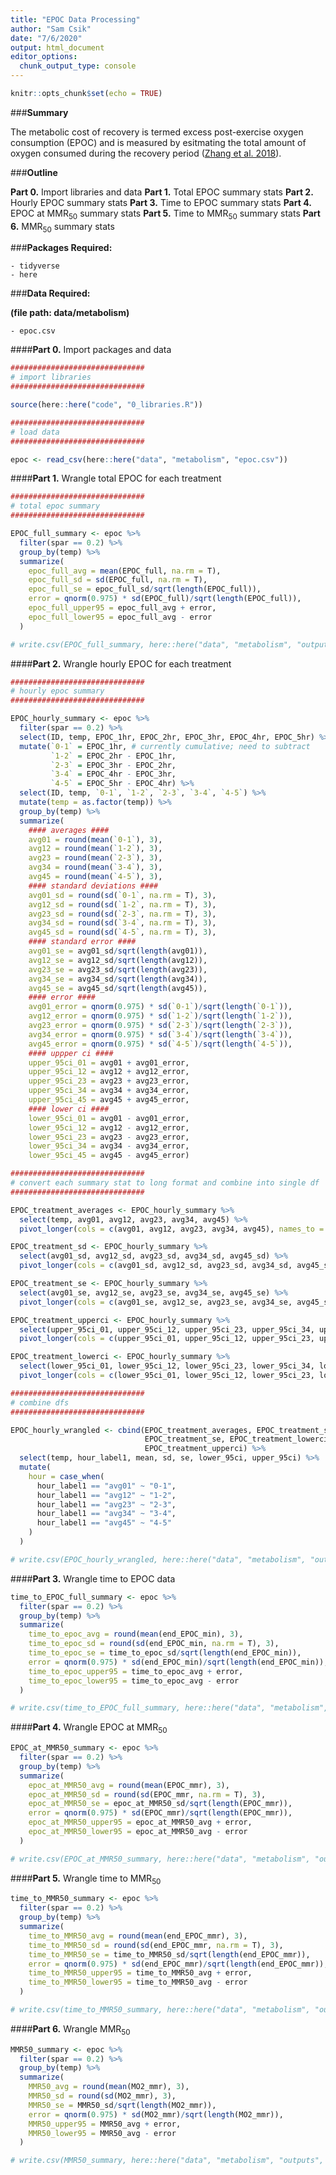 ```yaml
---
title: "EPOC Data Processing"
author: "Sam Csik"
date: "7/6/2020"
output: html_document
editor_options: 
  chunk_output_type: console
---
```


```r
knitr::opts_chunk$set(echo = TRUE)
```

###**Summary**

The metabolic cost of recovery is termed excess post-exercise oxygen consumption (EPOC) and is measured by esitmating the total amount of oxygen consumed during the recovery period ([Zhang et al. 2018](https://onlinelibrary.wiley.com/doi/pdf/10.1111/jfb.13593?casa_token=JnP8Y3k3fPoAAAAA:FsQV5g-1WeOs-5x0mpFZSamYvDwZz51OiJeC5nQsHZulAbVH4TaQlBOeplnxw3sZjbrAX3oTv5i2ap8)).

###**Outline**

**Part 0.** Import libraries and data
**Part 1.** Total EPOC summary stats 
**Part 2.** Hourly EPOC summary stats
**Part 3.** Time to EPOC summary stats
**Part 4.** EPOC at MMR~50~ summary stats
**Part 5.** Time to MMR~50~ summary stats
**Part 6.** MMR~50~ summary stats

###**Packages Required:** 

    - tidyverse
    - here

###**Data Required:**

**(file path: data/metabolism)**

    - epoc.csv

####**Part 0.** Import packages and data  
```r
##############################
# import libraries
##############################

source(here::here("code", "0_libraries.R"))

##############################
# load data
##############################

epoc <- read_csv(here::here("data", "metabolism", "epoc.csv"))
```

####**Part 1.** Wrangle total EPOC for each treatment
```r
##############################
# total epoc summary
##############################

EPOC_full_summary <- epoc %>% 
  filter(spar == 0.2) %>% 
  group_by(temp) %>% 
  summarize(
    epoc_full_avg = mean(EPOC_full, na.rm = T),
    epoc_full_sd = sd(EPOC_full, na.rm = T),
    epoc_full_se = epoc_full_sd/sqrt(length(EPOC_full)),
    error = qnorm(0.975) * sd(EPOC_full)/sqrt(length(EPOC_full)),
    epoc_full_upper95 = epoc_full_avg + error,
    epoc_full_lower95 = epoc_full_avg - error
  )

# write.csv(EPOC_full_summary, here::here("data", "metabolism", "outputs", "epoc_full_summary_stats.csv"), row.names = FALSE)
```

####**Part 2.** Wrangle hourly EPOC for each treatment
```r
##############################
# hourly epoc summary
##############################

EPOC_hourly_summary <- epoc %>% 
  filter(spar == 0.2) %>% 
  select(ID, temp, EPOC_1hr, EPOC_2hr, EPOC_3hr, EPOC_4hr, EPOC_5hr) %>% 
  mutate(`0-1` = EPOC_1hr, # currently cumulative; need to subtract 
         `1-2` = EPOC_2hr - EPOC_1hr,
         `2-3` = EPOC_3hr - EPOC_2hr,
         `3-4` = EPOC_4hr - EPOC_3hr,
         `4-5` = EPOC_5hr - EPOC_4hr) %>% 
  select(ID, temp, `0-1`, `1-2`, `2-3`, `3-4`, `4-5`) %>% 
  mutate(temp = as.factor(temp)) %>% 
  group_by(temp) %>% 
  summarize(
    #### averages ####
    avg01 = round(mean(`0-1`), 3),
    avg12 = round(mean(`1-2`), 3),
    avg23 = round(mean(`2-3`), 3),
    avg34 = round(mean(`3-4`), 3),
    avg45 = round(mean(`4-5`), 3),
    #### standard deviations ####
    avg01_sd = round(sd(`0-1`, na.rm = T), 3),
    avg12_sd = round(sd(`1-2`, na.rm = T), 3),
    avg23_sd = round(sd(`2-3`, na.rm = T), 3),
    avg34_sd = round(sd(`3-4`, na.rm = T), 3),
    avg45_sd = round(sd(`4-5`, na.rm = T), 3),
    #### standard error ####
    avg01_se = avg01_sd/sqrt(length(avg01)),
    avg12_se = avg12_sd/sqrt(length(avg12)),
    avg23_se = avg23_sd/sqrt(length(avg23)),
    avg34_se = avg34_sd/sqrt(length(avg34)),
    avg45_se = avg45_sd/sqrt(length(avg45)),
    #### error ####
    avg01_error = qnorm(0.975) * sd(`0-1`)/sqrt(length(`0-1`)),
    avg12_error = qnorm(0.975) * sd(`1-2`)/sqrt(length(`1-2`)),
    avg23_error = qnorm(0.975) * sd(`2-3`)/sqrt(length(`2-3`)),
    avg34_error = qnorm(0.975) * sd(`3-4`)/sqrt(length(`3-4`)),
    avg45_error = qnorm(0.975) * sd(`4-5`)/sqrt(length(`4-5`)),
    #### uppper ci ####
    upper_95ci_01 = avg01 + avg01_error,
    upper_95ci_12 = avg12 + avg12_error,
    upper_95ci_23 = avg23 + avg23_error,
    upper_95ci_34 = avg34 + avg34_error,
    upper_95ci_45 = avg45 + avg45_error,
    #### lower ci ####
    lower_95ci_01 = avg01 - avg01_error,
    lower_95ci_12 = avg12 - avg12_error,
    lower_95ci_23 = avg23 - avg23_error,
    lower_95ci_34 = avg34 - avg34_error,
    lower_95ci_45 = avg45 - avg45_error)

##############################
# convert each summary stat to long format and combine into single df
##############################

EPOC_treatment_averages <- EPOC_hourly_summary %>% 
  select(temp, avg01, avg12, avg23, avg34, avg45) %>% 
  pivot_longer(cols = c(avg01, avg12, avg23, avg34, avg45), names_to = "hour_label1", values_to = "mean")

EPOC_treatment_sd <- EPOC_hourly_summary %>% 
  select(avg01_sd, avg12_sd, avg23_sd, avg34_sd, avg45_sd) %>% 
  pivot_longer(cols = c(avg01_sd, avg12_sd, avg23_sd, avg34_sd, avg45_sd), names_to = "hour_label2", values_to = "sd")

EPOC_treatment_se <- EPOC_hourly_summary %>% 
  select(avg01_se, avg12_se, avg23_se, avg34_se, avg45_se) %>% 
  pivot_longer(cols = c(avg01_se, avg12_se, avg23_se, avg34_se, avg45_se), names_to = "hour_label3", values_to = "se")

EPOC_treatment_upperci <- EPOC_hourly_summary %>% 
  select(upper_95ci_01, upper_95ci_12, upper_95ci_23, upper_95ci_34, upper_95ci_45) %>% 
  pivot_longer(cols = c(upper_95ci_01, upper_95ci_12, upper_95ci_23, upper_95ci_34, upper_95ci_45), names_to = "hour_label4", values_to = "upper_95ci")

EPOC_treatment_lowerci <- EPOC_hourly_summary %>% 
  select(lower_95ci_01, lower_95ci_12, lower_95ci_23, lower_95ci_34, lower_95ci_45) %>% 
  pivot_longer(cols = c(lower_95ci_01, lower_95ci_12, lower_95ci_23, lower_95ci_34, lower_95ci_45), names_to = "hour_label5", values_to = "lower_95ci")

##############################
# combine dfs
##############################

EPOC_hourly_wrangled <- cbind(EPOC_treatment_averages, EPOC_treatment_sd, 
                              EPOC_treatment_se, EPOC_treatment_lowerci, 
                              EPOC_treatment_upperci) %>% 
  select(temp, hour_label1, mean, sd, se, lower_95ci, upper_95ci) %>% 
  mutate(
    hour = case_when(
      hour_label1 == "avg01" ~ "0-1",
      hour_label1 == "avg12" ~ "1-2",
      hour_label1 == "avg23" ~ "2-3",
      hour_label1 == "avg34" ~ "3-4",
      hour_label1 == "avg45" ~ "4-5"
    )
  )

# write.csv(EPOC_hourly_wrangled, here::here("data", "metabolism", "outputs", "epoc_hourly_summary_stats.csv"), row.names = FALSE)
```

####**Part 3.** Wrangle time to EPOC data
```r
time_to_EPOC_full_summary <- epoc %>% 
  filter(spar == 0.2) %>% 
  group_by(temp) %>% 
  summarize(
    time_to_epoc_avg = round(mean(end_EPOC_min), 3),
    time_to_epoc_sd = round(sd(end_EPOC_min, na.rm = T), 3),
    time_to_epoc_se = time_to_epoc_sd/sqrt(length(end_EPOC_min)),
    error = qnorm(0.975) * sd(end_EPOC_min)/sqrt(length(end_EPOC_min)),
    time_to_epoc_upper95 = time_to_epoc_avg + error,
    time_to_epoc_lower95 = time_to_epoc_avg - error
  )

# write.csv(time_to_EPOC_full_summary, here::here("data", "metabolism", "outputs", "time_to_epoc_full_summary_stats.csv"), row.names = FALSE)
```

####**Part 4.** Wrangle EPOC at MMR~50~
```r
EPOC_at_MMR50_summary <- epoc %>% 
  filter(spar == 0.2) %>% 
  group_by(temp) %>% 
  summarize(
    epoc_at_MMR50_avg = round(mean(EPOC_mmr), 3),
    epoc_at_MMR50_sd = round(sd(EPOC_mmr, na.rm = T), 3),
    epoc_at_MMR50_se = epoc_at_MMR50_sd/sqrt(length(EPOC_mmr)),
    error = qnorm(0.975) * sd(EPOC_mmr)/sqrt(length(EPOC_mmr)),
    epoc_at_MMR50_upper95 = epoc_at_MMR50_avg + error,
    epoc_at_MMR50_lower95 = epoc_at_MMR50_avg - error
  )

# write.csv(EPOC_at_MMR50_summary, here::here("data", "metabolism", "outputs", "epoc_at_MMR50_summary_stats.csv"), row.names = FALSE)
```

####**Part 5.** Wrangle time to MMR~50~
```r
time_to_MMR50_summary <- epoc %>% 
  filter(spar == 0.2) %>% 
  group_by(temp) %>% 
  summarize(
    time_to_MMR50_avg = round(mean(end_EPOC_mmr), 3),
    time_to_MMR50_sd = round(sd(end_EPOC_mmr, na.rm = T), 3),
    time_to_MMR50_se = time_to_MMR50_sd/sqrt(length(end_EPOC_mmr)),
    error = qnorm(0.975) * sd(end_EPOC_mmr)/sqrt(length(end_EPOC_mmr)),
    time_to_MMR50_upper95 = time_to_MMR50_avg + error,
    time_to_MMR50_lower95 = time_to_MMR50_avg - error
  )

# write.csv(time_to_MMR50_summary, here::here("data", "metabolism", "outputs", "time_to_MMR50_summary_stats.csv"), row.names = FALSE)
```

####**Part 6.** Wrangle MMR~50~
```r
MMR50_summary <- epoc %>% 
  filter(spar == 0.2) %>% 
  group_by(temp) %>% 
  summarize(
    MMR50_avg = round(mean(MO2_mmr), 3),
    MMR50_sd = round(sd(MO2_mmr), 3),
    MMR50_se = MMR50_sd/sqrt(length(MO2_mmr)),
    error = qnorm(0.975) * sd(MO2_mmr)/sqrt(length(MO2_mmr)),
    MMR50_upper95 = MMR50_avg + error,
    MMR50_lower95 = MMR50_avg - error
  )

# write.csv(MMR50_summary, here::here("data", "metabolism", "outputs", "MMR50_summary_stats.csv"), row.names = FALSE)
```